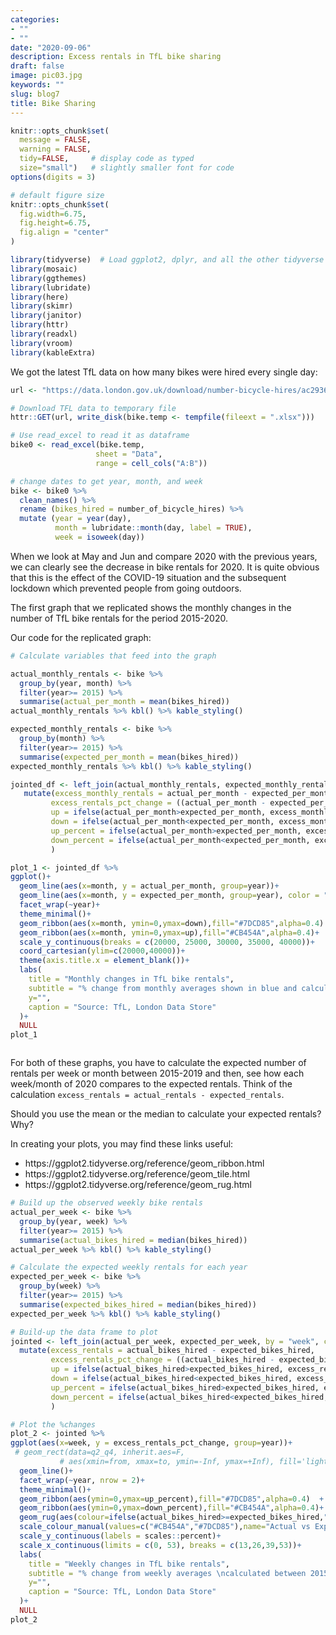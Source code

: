 ```yaml
---
categories:
- ""
- ""
date: "2020-09-06"
description: Excess rentals in TfL bike sharing
draft: false
image: pic03.jpg
keywords: ""
slug: blog7
title: Bike Sharing
---
```



```r
knitr::opts_chunk$set(
  message = FALSE, 
  warning = FALSE, 
  tidy=FALSE,     # display code as typed
  size="small")   # slightly smaller font for code
options(digits = 3)

# default figure size
knitr::opts_chunk$set(
  fig.width=6.75, 
  fig.height=6.75,
  fig.align = "center"
)
```


```r
library(tidyverse)  # Load ggplot2, dplyr, and all the other tidyverse packages
library(mosaic)
library(ggthemes)
library(lubridate)
library(here)
library(skimr)
library(janitor)
library(httr)
library(readxl)
library(vroom)
library(kableExtra)
```



We got the latest TfL data on how many bikes were hired every single day:

```r

url <- "https://data.london.gov.uk/download/number-bicycle-hires/ac29363e-e0cb-47cc-a97a-e216d900a6b0/tfl-daily-cycle-hires.xlsx"

# Download TFL data to temporary file
httr::GET(url, write_disk(bike.temp <- tempfile(fileext = ".xlsx")))

# Use read_excel to read it as dataframe
bike0 <- read_excel(bike.temp,
                   sheet = "Data",
                   range = cell_cols("A:B"))

# change dates to get year, month, and week
bike <- bike0 %>% 
  clean_names() %>% 
  rename (bikes_hired = number_of_bicycle_hires) %>% 
  mutate (year = year(day),
          month = lubridate::month(day, label = TRUE),
          week = isoweek(day))
```


When we look at May and Jun and compare 2020 with the previous years, we can clearly see the decrease in bike rentals for 2020. It is quite obvious that this is the effect of the COVID-19 situation and the subsequent lockdown which prevented people from going outdoors. 

The first graph that we replicated shows the monthly changes in the number of TfL bike rentals for the period 2015-2020.

Our code for the replicated graph:

```r

# Calculate variables that feed into the graph

actual_monthly_rentals <- bike %>% 
  group_by(year, month) %>% 
  filter(year>= 2015) %>% 
  summarise(actual_per_month = mean(bikes_hired)) 
actual_monthly_rentals %>% kbl() %>% kable_styling()

expected_monthly_rentals <- bike %>%
  group_by(month) %>% 
  filter(year>= 2015) %>% 
  summarise(expected_per_month = mean(bikes_hired))
expected_monthly_rentals %>% kbl() %>% kable_styling()

jointed_df <- left_join(actual_monthly_rentals, expected_monthly_rentals, by = "month", copy = TRUE) %>% 
   mutate(excess_monthly_rentals = actual_per_month - expected_per_month,
         excess_rentals_pct_change = ((actual_per_month - expected_per_month) / expected_per_month),
         up = ifelse(actual_per_month>expected_per_month, excess_monthly_rentals, 0),
         down = ifelse(actual_per_month<expected_per_month, excess_monthly_rentals, 0),
         up_percent = ifelse(actual_per_month>expected_per_month, excess_rentals_pct_change, 0),
         down_percent = ifelse(actual_per_month<expected_per_month, excess_rentals_pct_change, 0)
         )

plot_1 <- jointed_df %>% 
ggplot()+
  geom_line(aes(x=month, y = actual_per_month, group=year))+
  geom_line(aes(x=month, y = expected_per_month, group=year), color = "blue", size = 1)+
  facet_wrap(~year)+
  theme_minimal()+
  geom_ribbon(aes(x=month, ymin=0,ymax=down),fill="#7DCD85",alpha=0.4) +
  geom_ribbon(aes(x=month, ymin=0,ymax=up),fill="#CB454A",alpha=0.4)+
  scale_y_continuous(breaks = c(20000, 25000, 30000, 35000, 40000))+
  coord_cartesian(ylim=c(20000,40000))+
  theme(axis.title.x = element_blank())+
  labs(
    title = "Monthly changes in TfL bike rentals",
    subtitle = "% change from monthly averages shown in blue and calculated between 2015-2019",
    y="",
    caption = "Source: TfL, London Data Store"
  )+
  NULL
plot_1



```


For both of these graphs, you have to calculate the expected number of rentals per week or month between 2015-2019 and then, see how each week/month of 2020 compares to the expected rentals. Think of the calculation `excess_rentals = actual_rentals - expected_rentals`. 

Should you use the mean or the median to calculate your expected rentals? Why?

In creating your plots, you may find these links useful:

- https://ggplot2.tidyverse.org/reference/geom_ribbon.html
- https://ggplot2.tidyverse.org/reference/geom_tile.html 
- https://ggplot2.tidyverse.org/reference/geom_rug.html

```r

# Build up the observed weekly bike rentals
actual_per_week <- bike %>% 
  group_by(year, week) %>% 
  filter(year>= 2015) %>% 
  summarise(actual_bikes_hired = median(bikes_hired)) 
actual_per_week %>% kbl() %>% kable_styling()

# Calculate the expected weekly rentals for each year
expected_per_week <- bike %>% 
  group_by(week) %>% 
  filter(year>= 2015) %>%  
  summarise(expected_bikes_hired = median(bikes_hired)) 
expected_per_week %>% kbl() %>% kable_styling()

# Build-up the data frame to plot
jointed <- left_join(actual_per_week, expected_per_week, by = "week", copy = TRUE)%>% 
  mutate(excess_rentals = actual_bikes_hired - expected_bikes_hired,
         excess_rentals_pct_change = ((actual_bikes_hired - expected_bikes_hired) / expected_bikes_hired),
         up = ifelse(actual_bikes_hired>expected_bikes_hired, excess_rentals, 0),
         down = ifelse(actual_bikes_hired<expected_bikes_hired, excess_rentals, 0),
         up_percent = ifelse(actual_bikes_hired>expected_bikes_hired, excess_rentals_pct_change, 0),
         down_percent = ifelse(actual_bikes_hired<expected_bikes_hired, excess_rentals_pct_change, 0)
         )

# Plot the %changes
plot_2 <- jointed %>% 
ggplot(aes(x=week, y = excess_rentals_pct_change, group=year))+
 # geom_rect(data=q2_q4, inherit.aes=F,
           # aes(xmin=from, xmax=to, ymin=-Inf, ymax=+Inf), fill='lightgray', alpha=0.4) +
  geom_line()+
  facet_wrap(~year, nrow = 2)+
  theme_minimal()+
  geom_ribbon(aes(ymin=0,ymax=up_percent),fill="#7DCD85",alpha=0.4)  +
  geom_ribbon(aes(ymin=0,ymax=down_percent),fill="#CB454A",alpha=0.4)+
  geom_rug(aes(colour=ifelse(actual_bikes_hired>=expected_bikes_hired,">=0","<0")),sides="b")+
  scale_colour_manual(values=c("#CB454A","#7DCD85"),name="Actual vs Expected ", guide=FALSE)+
  scale_y_continuous(labels = scales::percent)+
  scale_x_continuous(limits = c(0, 53), breaks = c(13,26,39,53))+
  labs(
    title = "Weekly changes in TfL bike rentals",
    subtitle = "% change from weekly averages \ncalculated between 2015-2019",
    y="",
    caption = "Source: TfL, London Data Store"
  )+
  NULL
plot_2

```


